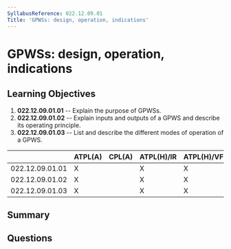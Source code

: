 ```yaml
---
SyllabusReference: 022.12.09.01
Title: 'GPWSs: design, operation, indications'
---
```


# GPWSs: design, operation, indications

## Learning Objectives

1. **022.12.09.01.01** -- Explain the purpose of GPWSs.
2. **022.12.09.01.02** -- Explain inputs and outputs of a GPWS and describe its
   operating principle.
3. **022.12.09.01.03** -- List and describe the different modes of operation of a
   GPWS.

|                 | ATPL(A) | CPL(A) | ATPL(H)/IR | ATPL(H)/VFR | CPL(H) | IR  | CBIR(A) |
| --------------- | ------- | ------ | ---------- | ----------- | ------ | --- | ------- |
| 022.12.09.01.01 | X       |        | X          | X           |        |     |         |
| 022.12.09.01.02 | X       |        | X          | X           |        |     |         |
| 022.12.09.01.03 | X       |        | X          | X           |        |     |         |

## Summary

## Questions
